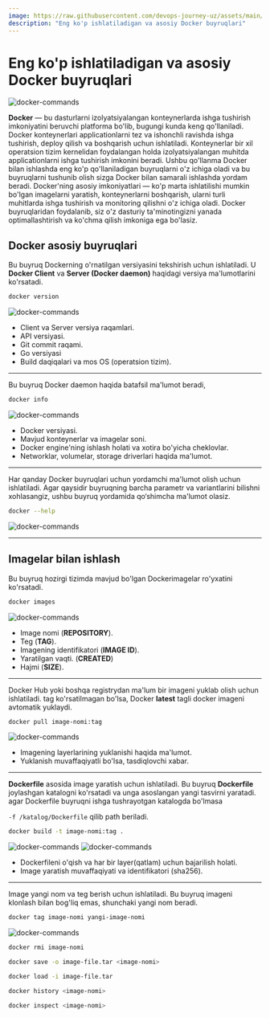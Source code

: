 ```yaml
---
image: https://raw.githubusercontent.com/devops-journey-uz/assets/main/images/tutorials/container/docker-commands/banner.png
description: "Eng ko'p ishlatiladigan va asosiy Docker buyruqlari"
---
```


# Eng ko'p ishlatiladigan va asosiy Docker buyruqlari

![docker-commands](https://raw.githubusercontent.com/devops-journey-uz/assets/main/images/tutorials/container/docker-commands/banner.png)

**Docker** — bu dasturlarni izolyatsiyalangan konteynerlarda ishga tushirish imkoniyatini beruvchi platforma bo'lib, bugungi kunda keng qo'llaniladi. Docker konteynerlari applicationlarni tez va ishonchli ravishda ishga tushirish, deploy qilish va boshqarish uchun ishlatiladi. Konteynerlar bir xil operatsion tizim kernelidan foydalangan holda izolyatsiyalangan muhitda applicationlarni ishga tushirish imkonini beradi. Ushbu qo'llanma Docker bilan ishlashda eng ko'p qo'llaniladigan buyruqlarni o'z ichiga oladi va bu buyruqlarni tushunib olish sizga Docker bilan samarali ishlashda yordam beradi. Docker'ning asosiy imkoniyatlari — ko'p marta ishlatilishi mumkin bo'lgan imagelarni yaratish, konteynerlarni boshqarish, ularni turli muhitlarda ishga tushirish va monitoring qilishni o'z ichiga oladi. Docker buyruqlaridan foydalanib, siz o'z dasturiy ta'minotingizni yanada optimallashtirish va ko'chma qilish imkoniga ega bo'lasiz.

## Docker asosiy buyruqlari

Bu buyruq Dockerning o'rnatilgan versiyasini tekshirish uchun ishlatiladi. U **Docker Client** va **Server (Docker daemon)** haqidagi versiya ma'lumotlarini ko'rsatadi.
```bash
docker version
```
![docker-commands](https://raw.githubusercontent.com/devops-journey-uz/assets/main/images/tutorials/container/docker-commands/1.png)

* Client va Server versiya raqamlari.
* API versiyasi.
* Git commit raqami.
* Go versiyasi
* Build daqiqalari va mos OS (operatsion tizim).
---
Bu buyruq Docker daemon haqida batafsil ma'lumot beradi,
```bash
docker info
```
![docker-commands](https://raw.githubusercontent.com/devops-journey-uz/assets/main/images/tutorials/container/docker-commands/2.png)

* Docker versiyasi.
* Mavjud konteynerlar va imagelar soni.
* Docker engine'ning ishlash holati va xotira bo'yicha cheklovlar.
* Networklar, volumelar, storage driverlari haqida ma'lumot.
---
Har qanday Docker buyruqlari uchun yordamchi ma'lumot olish uchun ishlatiladi. Agar qaysidir buyruqning barcha parametr va variantlarini bilishni xohlasangiz, ushbu buyruq yordamida qo‘shimcha ma'lumot olasiz.
```bash
docker --help
```
![docker-commands](https://raw.githubusercontent.com/devops-journey-uz/assets/main/images/tutorials/container/docker-commands/3.png)

---
## Imagelar bilan ishlash

Bu buyruq hozirgi tizimda mavjud bo'lgan Dockerimagelar ro'yxatini ko'rsatadi.

```bash
docker images
```
![docker-commands](https://raw.githubusercontent.com/devops-journey-uz/assets/main/images/tutorials/container/docker-commands/4.png)

* Image nomi (**REPOSITORY**).
* Teg (**TAG**).
* Imagening identifikatori (**IMAGE ID**).
* Yaratilgan vaqti. (**CREATED**)
* Hajmi (**SIZE**).
---

Docker Hub yoki boshqa registrydan ma'lum bir imageni yuklab olish uchun ishlatiladi. tag ko'rsatilmagan bo'lsa, Docker **latest** tagli docker imageni avtomatik yuklaydi.
```bash
docker pull image-nomi:tag
```
![docker-commands](https://raw.githubusercontent.com/devops-journey-uz/assets/main/images/tutorials/container/docker-commands/5.png)

* Imagening layerlarining yuklanishi haqida ma'lumot.
* Yuklanish muvaffaqiyatli bo'lsa, tasdiqlovchi xabar.
---
**Dockerfile** asosida image yaratish uchun ishlatiladi. Bu buyruq **Dockerfile** joylashgan katalogni ko'rsatadi va unga asoslangan yangi tasvirni yaratadi. agar Dockerfile buyruqni ishga tushrayotgan katalogda bo'lmasa

 `-f /katalog/Dockerfile` qilib path beriladi.
```bash
docker build -t image-nomi:tag .
```
![docker-commands](https://raw.githubusercontent.com/devops-journey-uz/assets/main/images/tutorials/container/docker-commands/6.png)
![docker-commands](https://raw.githubusercontent.com/devops-journey-uz/assets/main/images/tutorials/container/docker-commands/7.png)

* Dockerfileni o'qish va har bir layer(qatlam) uchun bajarilish holati.
* Image yaratish muvaffaqiyati va identifikatori (sha256).

---
Image yangi nom va teg berish uchun ishlatiladi. Bu buyruq imageni klonlash bilan bog'liq emas, shunchaki yangi nom beradi.
```bash
docker tag image-nomi yangi-image-nomi 
```
![docker-commands](https://raw.githubusercontent.com/devops-journey-uz/assets/main/images/tutorials/container/docker-commands/8.png)

```bash
docker rmi image-nomi
```

```bash
docker save -o image-file.tar <image-nomi> 
```

```bash
docker load -i image-file.tar
```

```bash
docker history <image-nomi> 
```

```bash
docker inspect <image-nomi> 
```
